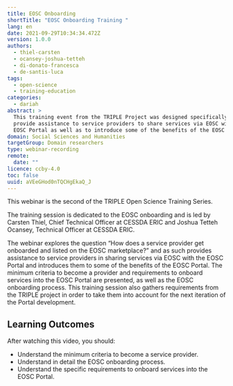 ```yaml
---
title: EOSC Onboarding
shortTitle: "EOSC Onboarding Training "
lang: en
date: 2021-09-29T10:34:34.472Z
version: 1.0.0
authors:
  - thiel-carsten
  - ocansey-joshua-tetteh
  - di-donato-francesca
  - de-santis-luca
tags:
  - open-science
  - training-education
categories:
  - dariah
abstract: >
  This training event from the TRIPLE Project was designed specifically to
  provide assistance to service providers to share services via EOSC with the
  EOSC Portal as well as to introduce some of the benefits of the EOSC Portal. 
domain: Social Sciences and Humanities
targetGroup: Domain researchers
type: webinar-recording
remote:
  date: ""
licence: ccby-4.0
toc: false
uuid: aVEeGHod0nTQCHgEkaQ_J
---
```



This webinar is the second of the TRIPLE Open Science Training Series.

The training session is dedicated to the EOSC onboarding and is led by Carsten Thiel, Chief Technical Officer at CESSDA ERIC and Joshua Tetteh Ocansey, Technical Officer at CESSDA ERIC. 

The webinar explores the question “How does a service provider get onboarded and listed on the EOSC marketplace?” and as such provides assistance to service providers in sharing services via EOSC with the EOSC Portal and introduces them to some of the benefits of the EOSC Portal. The minimum criteria to become a provider and requirements to onboard services into the EOSC Portal are presented, as well as the EOSC onboarding process. This training session also gathers requirements from the TRIPLE project in order to take them into account for the next iteration of the Portal development. 

## Learning Outcomes

After watching this video, you should: 

- Understand the minimum criteria to become a service provider.
- Understand in detail the EOSC onboarding process.
- Understand the specific requirements to onboard services into the EOSC Portal.

<VideoCard provider="youtube" id="nMqhLXZXHaw" title="EOSC Onboarding" subtitle="Click here to view" image="images/capture-d’écran-2021-09-29-à-12.57.10.png" />